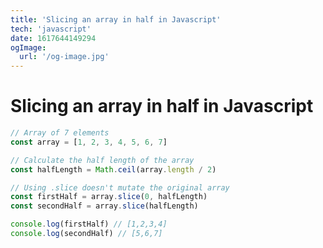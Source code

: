 ```yaml
---
title: 'Slicing an array in half in Javascript'
tech: 'javascript'
date: 1617644149294
ogImage:
  url: '/og-image.jpg'
---
```


# Slicing an array in half in Javascript

```jsx
// Array of 7 elements
const array = [1, 2, 3, 4, 5, 6, 7]

// Calculate the half length of the array
const halfLength = Math.ceil(array.length / 2)

// Using .slice doesn't mutate the original array
const firstHalf = array.slice(0, halfLength)
const secondHalf = array.slice(halfLength)

console.log(firstHalf) // [1,2,3,4]
console.log(secondHalf) // [5,6,7]
```
